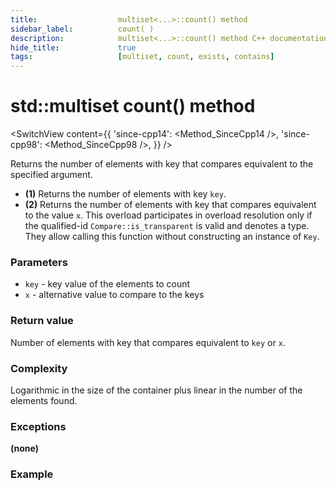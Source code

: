```yaml
---
title:					multiset<...>::count() method
sidebar_label:			count( )
description:			multiset<...>::count() method C++ documentation
hide_title:				true
tags:					[multiset, count, exists, contains]
---
```



<!----------------- Codes ---------------------->


# std::multiset count() method

<SwitchView content={{
    'since-cpp14': <Method_SinceCpp14 />,
    'since-cpp98': <Method_SinceCpp98 />,
    }} />

Returns the number of elements with key that compares equivalent to the specified argument.

- **(1)** Returns the number of elements with key `key`.
- **(2)** Returns the number of elements with key that compares equivalent to the value `x`.
    This overload participates in overload resolution only if the qualified-id `Compare::is_transparent` is valid and denotes a type.
    They allow calling this function without constructing an instance of `Key`.

### Parameters

- `key` - key value of the elements to count
- `x` - alternative value to compare to the keys

### Return value

Number of elements with key that compares equivalent to `key` or `x`.

### Complexity

Logarithmic in the size of the container plus linear in the number of the elements found.

### Exceptions

**(none)**

### Example

<ImproveSection />
